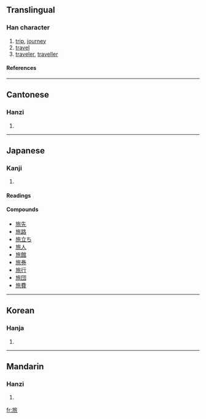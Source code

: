 {{see|旅}}

==Translingual==
===Han character===
{{Han char|rn=70|rad=方|as=06|sn=10|four=0823<sub>2</sub>|canj=卜尸人竹女 (YSOHV)}}
# [[trip]], [[journey]]
# [[travel]]
# [[traveler]], [[traveller]]
====References====
{{Han ref|kx=0483.020|dkj=13644|dj=0845.020|hdz=32178.070|uh=65C5|ud=26053|bh=AEC8|bd=44744}}

----
==Cantonese==
===Hanzi===
{{yue-hanzi|jyut=|y=leui5}}
# {{defn|Cantonese}}

----
==Japanese==
===Kanji===
{{ja-kanji|grade=3|rs=方06}}
# {{defn|Japanese}} 
====Readings====
{{ja-readings|on=[[りょ]] (ryo)|kun=[[たび]] (tabi)}}



====Compounds====
* [[旅先]]
* [[旅路]]
* [[旅立ち]]
* [[旅人]]
* [[旅館]]
* [[旅券]]
* [[旅行]]
* [[旅団]]
* [[旅費]]

----
==Korean==
===Hanja===
{{ko-hanja|hangeul=려>여|eumhun=|rv=ryeo>yeo|mr=ryŏ>yŏ|y=lye>ye}}
# {{defn|Korean}}

----
==Mandarin==
===Hanzi===
{{cmn-hanzi|pin=[[lǚ]] (lü3)|wg=lü<sup>3</sup>}}
# {{defn|Mandarin}}

[[fr:旅]]